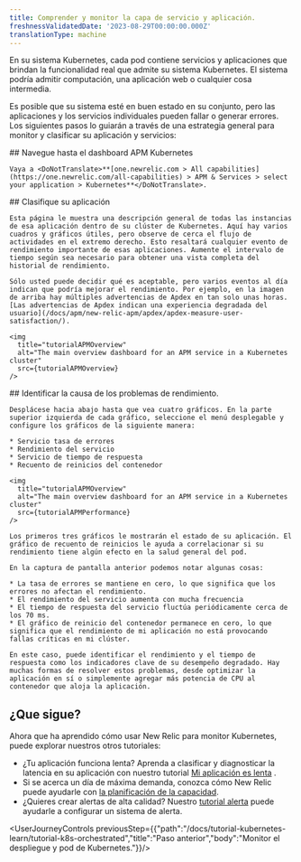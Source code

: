 ```yaml
---
title: Comprender y monitor la capa de servicio y aplicación.
freshnessValidatedDate: '2023-08-29T00:00:00.000Z'
translationType: machine
---
```




En su sistema Kubernetes, cada pod contiene servicios y aplicaciones que brindan la funcionalidad real que admite su sistema Kubernetes. El sistema podría admitir computación, una aplicación web o cualquier cosa intermedia.

Es posible que su sistema esté en buen estado en su conjunto, pero las aplicaciones y los servicios individuales pueden fallar o generar errores. Los siguientes pasos lo guiarán a través de una estrategia general para monitor y clasificar su aplicación y servicios:

<Steps>
  <Step>
    ## Navegue hasta el dashboard APM Kubernetes

    Vaya a <DoNotTranslate>**[one.newrelic.com > All capabilities](https://one.newrelic.com/all-capabilities) > APM & Services > select your application > Kubernetes**</DoNotTranslate>.  

  </Step>

  <Step>
    ## Clasifique su aplicación

    Esta página le muestra una descripción general de todas las instancias de esa aplicación dentro de su clúster de Kubernetes. Aquí hay varios cuadros y gráficos útiles, pero observe de cerca el flujo de actividades en el extremo derecho. Esto resaltará cualquier evento de rendimiento importante de esas aplicaciones. Aumente el intervalo de tiempo según sea necesario para obtener una vista completa del historial de rendimiento.

    Sólo usted puede decidir qué es aceptable, pero varios eventos al día indican que podría mejorar el rendimiento. Por ejemplo, en la imagen de arriba hay múltiples advertencias de Apdex en tan solo unas horas. [Las advertencias de Apdex indican una experiencia degradada del usuario](/docs/apm/new-relic-apm/apdex/apdex-measure-user-satisfaction/).

    <img
      title="tutorialAPMOverview"
      alt="The main overview dashboard for an APM service in a Kubernetes cluster"
      src={tutorialAPMOverview}
    />
  </Step>

  <Step>
    ## Identificar la causa de los problemas de rendimiento.

    Desplácese hacia abajo hasta que vea cuatro gráficos. En la parte superior izquierda de cada gráfico, seleccione el menú desplegable y configure los gráficos de la siguiente manera:

    * Servicio tasa de errores
    * Rendimiento del servicio
    * Servicio de tiempo de respuesta
    * Recuento de reinicios del contenedor

    <img
      title="tutorialAPMOverview"
      alt="The main overview dashboard for an APM service in a Kubernetes cluster"
      src={tutorialAPMPerformance}
    />

    Los primeros tres gráficos le mostrarán el estado de su aplicación. El gráfico de recuento de reinicios le ayuda a correlacionar si su rendimiento tiene algún efecto en la salud general del pod.

    En la captura de pantalla anterior podemos notar algunas cosas:

    * La tasa de errores se mantiene en cero, lo que significa que los errores no afectan el rendimiento.
    * El rendimiento del servicio aumenta con mucha frecuencia
    * El tiempo de respuesta del servicio fluctúa periódicamente cerca de los 70 ms.
    * El gráfico de reinicio del contenedor permanece en cero, lo que significa que el rendimiento de mi aplicación no está provocando fallas críticas en mi clúster.

    En este caso, puede identificar el rendimiento y el tiempo de respuesta como los indicadores clave de su desempeño degradado. Hay muchas formas de resolver estos problemas, desde optimizar la aplicación en sí o simplemente agregar más potencia de CPU al contenedor que aloja la aplicación.
  </Step>
</Steps>

## ¿Que sigue?

Ahora que ha aprendido cómo usar New Relic para monitor Kubernetes, puede explorar nuestros otros tutoriales:

* ¿Tu aplicación funciona lenta? Aprenda a clasificar y diagnosticar la latencia en su aplicación con nuestro tutorial [Mi aplicación es lenta](/docs/tutorial-app-slow/root-causes) .
* Si se acerca un día de máxima demanda, conozca cómo New Relic puede ayudarle con [la planificación de la capacidad](/docs/tutorial-peak-demand/get-started).
* ¿Quieres crear alertas de alta calidad? Nuestro [tutorial alerta](/docs/tutorial-create-alerts/create-new-relic-alerts/) puede ayudarle a configurar un sistema de alerta.

<UserJourneyControls previousStep={{"path":"/docs/tutorial-kubernetes-learn/tutorial-k8s-orchestrated","title":"Paso anterior","body":"Monitor el despliegue y pod de Kubernetes."}}/>